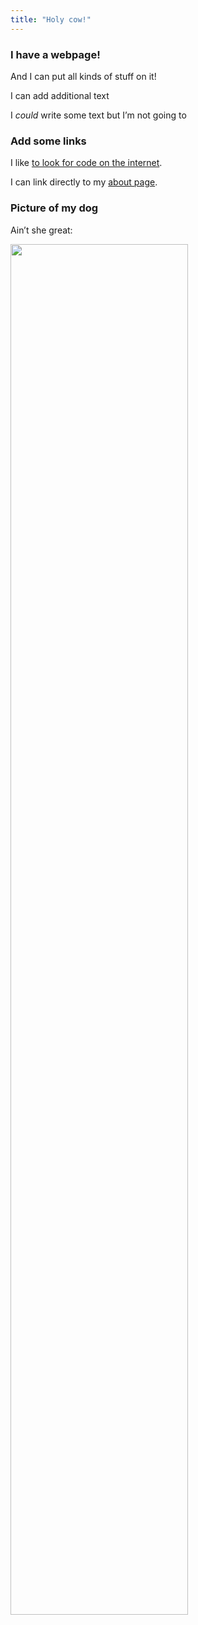 ```yaml
---
title: "Holy cow!"
---
```


### I have a webpage!

And I can put all kinds of stuff on it!

I can add additional text

I *could* write some text but I'm not going to


### Add some links

I like [to look for code on the internet](https://google.com).

I can link directly to my [about page](about.html).


### Picture of my dog

Ain't she great:

<img src="images/image.jpg" style="width:75%">

